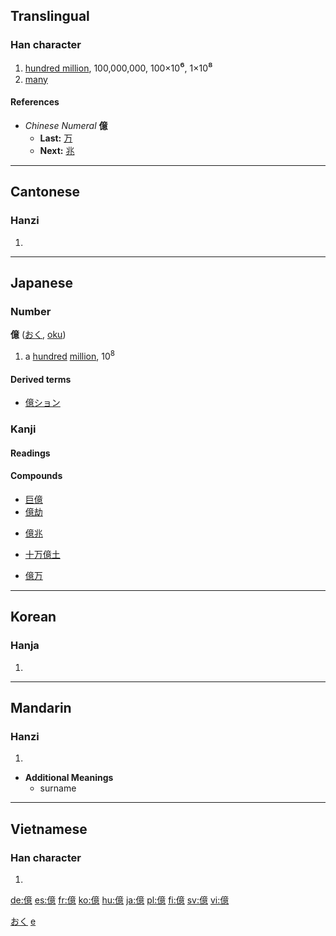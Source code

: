 {{see|亿}}<!-- may be replaced by zh-forms -->

==Translingual==
===Han character===
{{Han char|rn=9|rad=人|as=13|sn=15|four=2023<sub>6</sub>|canj=人卜廿心 (OYTP)}}
# [[hundred million]], 100,000,000, 100×10<big>⁶</big>, 1×10<big>⁸</big>
# [[many]]

====References====
{{Han ref|kx=0118.270|dkj=01178|dj=0252.010|hdz=10227.060|uh=5104|ud=20740|bh=BBF5|bd=48117}}

*''Chinese Numeral'' '''億'''
**'''Last:''' [[万]]
**'''Next:''' [[兆]]

----
==Cantonese==
===Hanzi===
{{yue-hanzi|jyut=jik1|y=yik1}}
# {{defn|Cantonese}}

----
== Japanese ==
[[Category:1000 Japanese basic words|おく]]
===Number===
'''億''' ([[おく]], [[oku]])
# a [[hundred]] [[million]], 10<sup>8</sup>
====Derived terms====
*[[億ション]]
===Kanji===
{{ja-kanji|grade=4|rs=人13}}
====Readings====
{{ja-readings|on=[[おく]] (''oku'')|nanori=[[お]] (''o''), [[かた]] (''kata'')}}
====Compounds====
{{top4}}
*[[巨億]]
*[[億劫]]
{{mid4}}
*[[億兆]]
{{mid4}}
*[[十万億土]]
{{mid4}}
*[[億万]]
{{bottom}}
[[Category:Japanese numbers| e]]
----

==Korean==
===Hanja===
{{ko-hanja|hangeul=[[억]]|rv=eok|mr=ŏk}}
# {{defn|Korean}}

----
==Mandarin==
===Hanzi===
{{cmn-hanzi|sim=亿|pin=[[yì]] ([[yi4]]), [[dàng]] ([[dang4]])|wg=i<sup>4</sup>, tang<sup>4</sup>}}
# {{defn|Mandarin}}

*'''Additional Meanings'''
**surname

----
==Vietnamese==
===Han character===
{{vi-hantu|ức}}

#{{defn|Vietnamese}}

[[de:億]]
[[es:億]]
[[fr:億]]
[[ko:億]]
[[hu:億]]
[[ja:億]]
[[pl:億]]
[[fi:億]]
[[sv:億]]
[[vi:億]]